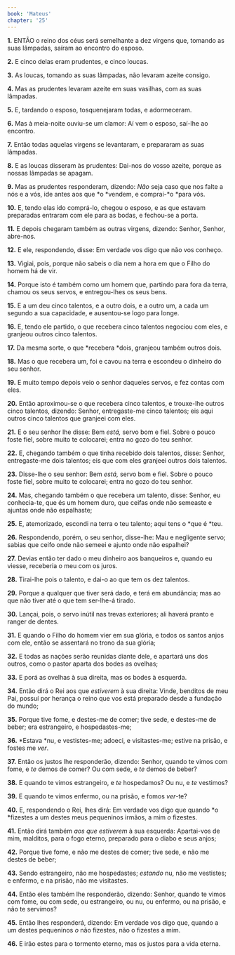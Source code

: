 ```yaml
---
book: 'Mateus'
chapter: '25'
---
```


**1.** ENTÃO o reino dos céus será semelhante a dez virgens que, tomando as suas lâmpadas, saíram ao encontro do esposo.

**2.** E cinco delas eram prudentes, e cinco loucas.

**3.** As loucas, tomando as suas lâmpadas, não levaram azeite consigo.

**4.** Mas as prudentes levaram azeite em suas vasilhas, com as suas lâmpadas.

**5.** E, tardando o esposo, tosquenejaram todas, e adormeceram.

**6.** Mas à meia-noite ouviu-se um clamor: Aí vem o esposo, saí-lhe ao encontro.

**7.** Então todas aquelas virgens se levantaram, e prepararam as suas lâmpadas.

**8.** E as loucas disseram às prudentes: Dai-nos do vosso azeite, porque as nossas lâmpadas se apagam.

**9.** Mas as prudentes responderam, dizendo: *Não* seja caso que nos falte a nós e a vós, ide antes aos que *o *vendem, e comprai-*o *para vós.

**10.** E, tendo elas ido comprá-lo, chegou o esposo, e as que estavam preparadas entraram com ele para as bodas, e fechou-se a porta.

**11.** E depois chegaram também as outras virgens, dizendo: Senhor, Senhor, abre-nos.

**12.** E ele, respondendo, disse: Em verdade vos digo que não vos conheço.

**13.** Vigiai, pois, porque não sabeis o dia nem a hora em que o Filho do homem há de vir.

**14.** Porque isto é também como um homem que, partindo para fora da terra, chamou os seus servos, e entregou-lhes os seus bens.

**15.** E a um deu cinco talentos, e a outro dois, e a outro um, a cada um segundo a sua capacidade, e ausentou-se logo para longe.

**16.** E, tendo ele partido, o que recebera cinco talentos negociou com eles, e granjeou outros cinco talentos.

**17.** Da mesma sorte, o que *recebera *dois, granjeou também outros dois.

**18.** Mas o que recebera um, foi e cavou na terra e escondeu o dinheiro do seu senhor.

**19.** E muito tempo depois veio o senhor daqueles servos, e fez contas com eles.

**20.** Então aproximou-se o que recebera cinco talentos, e trouxe-lhe outros cinco talentos, dizendo: Senhor, entregaste-me cinco talentos; eis aqui outros cinco talentos que granjeei com eles.

**21.** E o seu senhor lhe disse: Bem *está,* servo bom e fiel. Sobre o pouco foste fiel, sobre muito te colocarei; entra no gozo do teu senhor.

**22.** E, chegando também o que tinha recebido dois talentos, disse: Senhor, entregaste-me dois talentos; eis que com eles granjeei outros dois talentos.

**23.** Disse-lhe o seu senhor: Bem *está,* servo bom e fiel. Sobre o pouco foste fiel, sobre muito te colocarei; entra no gozo do teu senhor.

**24.** Mas, chegando também o que recebera um talento, disse: Senhor, eu conhecia-te, que és um homem duro, que ceifas onde não semeaste e ajuntas onde não espalhaste;

**25.** E, atemorizado, escondi na terra o teu talento; aqui tens o *que é *teu.

**26.** Respondendo, porém, o seu senhor, disse-lhe: Mau e negligente servo; sabias que ceifo onde não semeei e ajunto onde não espalhei?

**27.** Devias então ter dado o meu dinheiro aos banqueiros e, quando eu viesse, receberia o meu com os juros.

**28.** Tirai-lhe pois o talento, e dai-o ao que tem os dez talentos.

**29.** Porque a qualquer que tiver será dado, e terá em abundância; mas ao que não tiver até o que tem ser-lhe-á tirado.

**30.** Lançai, pois, o servo inútil nas trevas exteriores; ali haverá pranto e ranger de dentes.

**31.** E quando o Filho do homem vier em sua glória, e todos os santos anjos com ele, então se assentará no trono da sua glória;

**32.** E todas as nações serão reunidas diante dele, e apartará uns dos outros, como o pastor aparta dos bodes as ovelhas;

**33.** E porá as ovelhas à sua direita, mas os bodes à esquerda.

**34.** Então dirá o Rei aos que *estiverem* à sua direita: Vinde, benditos de meu Pai, possuí por herança o reino que vos está preparado desde a fundação do mundo;

**35.** Porque tive fome, e destes-me de comer; tive sede, e destes-me de beber; era estrangeiro, e hospedastes-me;

**36.** *Estava *nu, e vestistes-me; adoeci, e visitastes-me; estive na prisão, e fostes me *ver*.

**37.** Então os justos lhe responderão, dizendo: Senhor, quando te vimos com fome, e *te* demos de comer? Ou com sede, e *te* demos de beber?

**38.** E quando te vimos estrangeiro, e *te* hospedamos? Ou nu, e *te* vestimos?

**39.** E quando te vimos enfermo, ou na prisão, e fomos *ver*-te?

**40.** E, respondendo o Rei, lhes dirá: Em verdade vos digo que quando *o *fizestes a um destes meus pequeninos irmãos, a mim *o* fizestes.

**41.** Então dirá também *aos que estiverem* à sua esquerda: Apartai-vos de mim, malditos, para o fogo eterno, preparado para o diabo e seus anjos;

**42.** Porque tive fome, e não me destes de comer; tive sede, e não me destes de beber;

**43.** Sendo estrangeiro, não me hospedastes; *estando* nu, não me vestistes; e enfermo, e na prisão, não me visitastes.

**44.** Então eles também lhe responderão, dizendo: Senhor, quando te vimos com fome, ou com sede, ou estrangeiro, ou nu, ou enfermo, ou na prisão, e não te servimos?

**45.** Então lhes responderá, dizendo: Em verdade vos digo que, quando a um destes pequeninos *o* não fizestes, não o fizestes a mim.

**46.** E irão estes para o tormento eterno, mas os justos para a vida eterna.